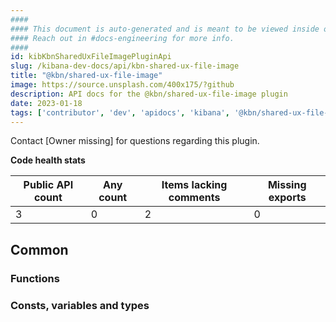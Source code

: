 ```yaml
---
####
#### This document is auto-generated and is meant to be viewed inside our experimental, new docs system.
#### Reach out in #docs-engineering for more info.
####
id: kibKbnSharedUxFileImagePluginApi
slug: /kibana-dev-docs/api/kbn-shared-ux-file-image
title: "@kbn/shared-ux-file-image"
image: https://source.unsplash.com/400x175/?github
description: API docs for the @kbn/shared-ux-file-image plugin
date: 2023-01-18
tags: ['contributor', 'dev', 'apidocs', 'kibana', '@kbn/shared-ux-file-image']
---
```




Contact [Owner missing] for questions regarding this plugin.

**Code health stats**

| Public API count  | Any count | Items lacking comments | Missing exports |
|-------------------|-----------|------------------------|-----------------|
| 3 | 0 | 2 | 0 |

## Common

### Functions
<DocDefinitionList data={kbnSharedUxFileImageObj.common.functions}/>

### Consts, variables and types
<DocDefinitionList data={kbnSharedUxFileImageObj.common.misc}/>


